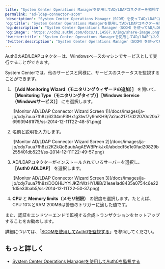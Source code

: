 ```yaml
---
title: "System Center Operations Managerを使用してAD/LDAPコネクターを監視する"
permalink: "ad-ldap-connector-scom"
'description': "System Center Operations Manager（SCOM）を使ってAD/LDAPコネクターを監視する方法を説明します。"
'og:title': "System Center Operations Managerを使用してAD/LDAPコネクターを監視する"
'og:description': "System Center Operations Manager（SCOM）を使ってAD/LDAPコネクターを監視する方法を説明します。"
'og:image': "https://cdn2.auth0.com/docs/1.14567.0/img/share-image.png"
'twitter:title': "System Center Operations Managerを使用してAD/LDAPコネクターを監視する"
'twitter:description': "System Center Operations Manager（SCOM）を使ってAD/LDAPコネクターを監視する方法を説明します。"
---
```


Auth0のAD/LDAPコネクターは、Windowsベースのマシンでサービスとして実行することができます。

System Centerでは、他のサービスと同様に、サービスのステータスを監視することができます。

1. **［Add Monitoring Wizard（モニタリングウィザードの追加）］** を開いて、 **［Monitoring Type（モニタリングタイプ）］［Windows Service（Windowsサービス）］** にを選択します。

   <Frame>![Monitor AD/LDAP Connector Wizard Screen 1](/docs/images/ja-jp/cdy7uua7fh8z/6234mP3Hx1g3Iwf7y9mKH9/7a2ac217f7d22070c20a769939461f75/ss-2014-12-11T22-48-51.png)</Frame>

2. 名前と説明を入力します。

   <Frame>![Monitor AD/LDAP Connector Wizard Screen 2](/docs/images/ja-jp/cdy7uua7fh8z/2KZkQoBuubAgAEWBPnkJx0/abdcdf5e1e0fad20829b255401db523f/ss-2014-12-11T22-49-57.png)</Frame>

3. AD/LDAPコネクターがインストールされているサーバーを選択し、 **［Auth0 ADLDAP］** を選択します。

   <Frame>![Monitor AD/LDAP Connector Wizard Screen 3](/docs/images/ja-jp/cdy7uua7fh8z/DOQHiJYYiJKZrWzHYUIiB/21eae1ad8435a0754c6e221d5e33bab5/ss-2014-12-11T22-50-37.png)</Frame>

4. **CPU** と **Memory limits（メモリ制限）** の限度を選択します。たとえば、CPU 10%とRAM 200MBは警告のトリガーに適した値です。

また、認証をエンドツーエンドで監視する合成トランザクションをセットアップすることをお勧めします。

詳細については、「[SCOMを使用してAuth0を監視する](/docs/ja-jp/deploy-monitor/monitor/monitor-using-scom)」を参照してください。

## もっと詳しく

* [System Center Operations Managerを使用してAuth0を監視する](/docs/ja-jp/deploy-monitor/monitor/monitor-using-scom)